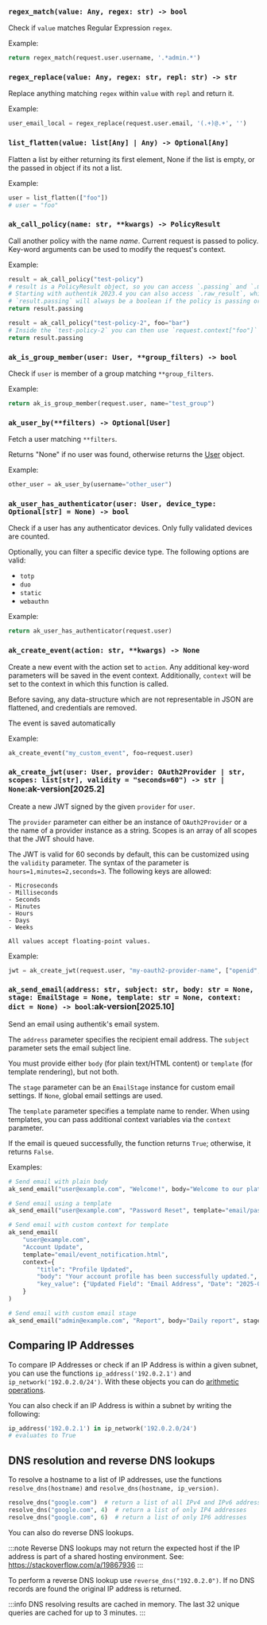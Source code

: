 ### `regex_match(value: Any, regex: str) -> bool`

Check if `value` matches Regular Expression `regex`.

Example:

```python
return regex_match(request.user.username, '.*admin.*')
```

### `regex_replace(value: Any, regex: str, repl: str) -> str`

Replace anything matching `regex` within `value` with `repl` and return it.

Example:

```python
user_email_local = regex_replace(request.user.email, '(.+)@.+', '')
```

### `list_flatten(value: list[Any] | Any) -> Optional[Any]`

Flatten a list by either returning its first element, None if the list is empty, or the passed in object if its not a list.

Example:

```python
user = list_flatten(["foo"])
# user = "foo"
```

### `ak_call_policy(name: str, **kwargs) -> PolicyResult`

Call another policy with the name _name_. Current request is passed to policy. Key-word arguments
can be used to modify the request's context.

Example:

```python
result = ak_call_policy("test-policy")
# result is a PolicyResult object, so you can access `.passing` and `.messages`.
# Starting with authentik 2023.4 you can also access `.raw_result`, which is the raw value returned from the called policy
# `result.passing` will always be a boolean if the policy is passing or not.
return result.passing

result = ak_call_policy("test-policy-2", foo="bar")
# Inside the `test-policy-2` you can then use `request.context["foo"]`
return result.passing
```

### `ak_is_group_member(user: User, **group_filters) -> bool`

Check if `user` is member of a group matching `**group_filters`.

Example:

```python
return ak_is_group_member(request.user, name="test_group")
```

### `ak_user_by(**filters) -> Optional[User]`

Fetch a user matching `**filters`.

Returns "None" if no user was found, otherwise returns the [User](../users-sources/user/index.mdx) object.

Example:

```python
other_user = ak_user_by(username="other_user")
```

### `ak_user_has_authenticator(user: User, device_type: Optional[str] = None) -> bool`

Check if a user has any authenticator devices. Only fully validated devices are counted.

Optionally, you can filter a specific device type. The following options are valid:

- `totp`
- `duo`
- `static`
- `webauthn`

Example:

```python
return ak_user_has_authenticator(request.user)
```

### `ak_create_event(action: str, **kwargs) -> None`

Create a new event with the action set to `action`. Any additional key-word parameters will be saved in the event context. Additionally, `context` will be set to the context in which this function is called.

Before saving, any data-structure which are not representable in JSON are flattened, and credentials are removed.

The event is saved automatically

Example:

```python
ak_create_event("my_custom_event", foo=request.user)
```

### `ak_create_jwt(user: User, provider: OAuth2Provider | str, scopes: list[str], validity = "seconds=60") -> str | None`:ak-version[2025.2]

Create a new JWT signed by the given `provider` for `user`.

The `provider` parameter can either be an instance of `OAuth2Provider` or a the name of a provider instance as a string. Scopes is an array of all scopes that the JWT should have.

The JWT is valid for 60 seconds by default, this can be customized using the `validity` parameter. The syntax of the parameter is `hours=1,minutes=2,seconds=3`. The following keys are allowed:

    - Microseconds
    - Milliseconds
    - Seconds
    - Minutes
    - Hours
    - Days
    - Weeks

    All values accept floating-point values.

Example:

```python
jwt = ak_create_jwt(request.user, "my-oauth2-provider-name", ["openid", "profile", "email"])
```

### `ak_send_email(address: str, subject: str, body: str = None, stage: EmailStage = None, template: str = None, context: dict = None) -> bool`:ak-version[2025.10]

Send an email using authentik's email system.

The `address` parameter specifies the recipient email address. The `subject` parameter sets the email subject line.

You must provide either `body` (for plain text/HTML content) or `template` (for template rendering), but not both.

The `stage` parameter can be an `EmailStage` instance for custom email settings. If `None`, global email settings are used.

The `template` parameter specifies a template name to render. When using templates, you can pass additional context variables via the `context` parameter.

If the email is queued successfully, the function returns `True`; otherwise, it returns `False`.

Examples:

```python
# Send email with plain body
ak_send_email("user@example.com", "Welcome!", body="Welcome to our platform!")

# Send email using a template
ak_send_email("user@example.com", "Password Reset", template="email/password_reset.html")

# Send email with custom context for template
ak_send_email(
    "user@example.com",
    "Account Update",
    template="email/event_notification.html",
    context={
        "title": "Profile Updated",
        "body": "Your account profile has been successfully updated.",
        "key_value": {"Updated Field": "Email Address", "Date": "2025-01-01"}
    }
)

# Send email with custom email stage
ak_send_email("admin@example.com", "Report", body="Daily report", stage=my_custom_stage)
```

## Comparing IP Addresses

To compare IP Addresses or check if an IP Address is within a given subnet, you can use the functions `ip_address('192.0.2.1')` and `ip_network('192.0.2.0/24')`. With these objects you can do [arithmetic operations](https://docs.python.org/3/library/ipaddress.html#operators).

You can also check if an IP Address is within a subnet by writing the following:

```python
ip_address('192.0.2.1') in ip_network('192.0.2.0/24')
# evaluates to True
```

## DNS resolution and reverse DNS lookups

To resolve a hostname to a list of IP addresses, use the functions `resolve_dns(hostname)` and `resolve_dns(hostname, ip_version)`.

```python
resolve_dns("google.com")  # return a list of all IPv4 and IPv6 addresses
resolve_dns("google.com", 4)  # return a list of only IP4 addresses
resolve_dns("google.com", 6)  # return a list of only IP6 addresses
```

You can also do reverse DNS lookups.

:::note
Reverse DNS lookups may not return the expected host if the IP address is part of a shared hosting environment.
See: https://stackoverflow.com/a/19867936
:::

To perform a reverse DNS lookup use `reverse_dns("192.0.2.0")`. If no DNS records are found the original IP address is returned.

:::info
DNS resolving results are cached in memory. The last 32 unique queries are cached for up to 3 minutes.
:::
